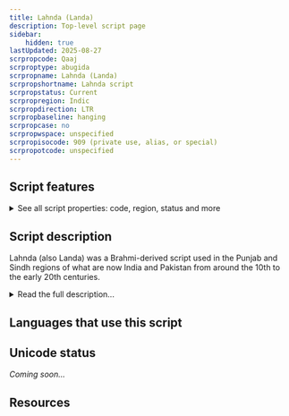 ```yaml
---
title: Lahnda (Landa)
description: Top-level script page
sidebar:
    hidden: true
lastUpdated: 2025-08-27
scrpropcode: Qaaj
scrproptype: abugida
scrpropname: Lahnda (Landa)
scrpropshortname: Lahnda script
scrpropstatus: Current
scrpropregion: Indic
scrpropdirection: LTR
scrpropbaseline: hanging
scrpropcase: no
scrpropwspace: unspecified
scrpropisocode: 909 (private use, alias, or special)
scrpropotcode: unspecified
---
```



## Script features

<details>
<summary> See all script properties: code, region, status and more</summary>
<ScriptInfo />
</details>

## Script description

Lahnda (also Landa) was a Brahmi-derived script used in the Punjab and Sindh regions of what are now India and Pakistan from around the 10th to the early 20th centuries.

<details>
<summary>Read the full description...</summary>The script was known as a merchants' script, although it was also used for literature and administrative purposes. Despite being widely used, Lahnda was never standardized, nor its regional variants unified, so there is significant variation in the styles used in different areas. The many varieties are sometimes classified into two broad groups, 'Punjabi' and 'Sindhi'. <br />
The script has now been supplanted by Arabic and Devanagari writing, although its successor, the Gurmukhi script, is widely used throughout the Punjab. 

_This script is not currently recognized by [ISO 15924](http://www.unicode.org/iso15924/), but is included in ScriptSource for research purposes. If you have any information on this script, please add the information to the site. Your contributions can be a great help in refining and expanding the ISO 15924 standard._
</details>

## Languages that use this script

<WsList script='Qaaj' wsMax='5' />

## Unicode status

_Coming soon..._

## Resources

<ScriptResources detailSummary='seemore' />

